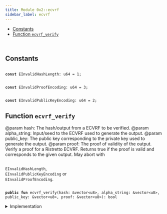 ```yaml
---
title: Module 0x2::ecvrf
sidebar_label: ecvrf
---
```


<Link id="0x2_ecvrf"/>


-  [Constants](#@Constants_0)
-  [Function `ecvrf_verify`](#0x2_ecvrf_ecvrf_verify)


<pre><code>
</code></pre>



<Link id="@Constants_0"></Link>

## Constants


<Link id="0x2_ecvrf_EInvalidHashLength"></Link>



<pre><code>
<b>const</b> <Link to="ecvrf#0x2_ecvrf_EInvalidHashLength">EInvalidHashLength</Link>: u64 = 1;
</code></pre>



<Link id="0x2_ecvrf_EInvalidProofEncoding"></Link>



<pre><code>
<b>const</b> <Link to="ecvrf#0x2_ecvrf_EInvalidProofEncoding">EInvalidProofEncoding</Link>: u64 = 3;
</code></pre>



<Link id="0x2_ecvrf_EInvalidPublicKeyEncoding"></Link>



<pre><code>
<b>const</b> <Link to="ecvrf#0x2_ecvrf_EInvalidPublicKeyEncoding">EInvalidPublicKeyEncoding</Link>: u64 = 2;
</code></pre>



<Link id="0x2_ecvrf_ecvrf_verify"></Link>

## Function `ecvrf_verify`

@param hash: The hash/output from a ECVRF to be verified.
@param alpha_string: Input/seed to the ECVRF used to generate the output.
@param public_key: The public key corresponding to the private key used to generate the output.
@param proof: The proof of validity of the output.
Verify a proof for a Ristretto ECVRF. Returns true if the proof is valid and corresponds to the given output. May abort with <code>
<Link to="ecvrf#0x2_ecvrf_EInvalidHashLength">EInvalidHashLength</Link></code>, <code>
<Link to="ecvrf#0x2_ecvrf_EInvalidPublicKeyEncoding">EInvalidPublicKeyEncoding</Link></code> or <code>
<Link to="ecvrf#0x2_ecvrf_EInvalidProofEncoding">EInvalidProofEncoding</Link></code>.


<pre><code>
<b>public</b> <b>fun</b> <Link to="ecvrf#0x2_ecvrf_ecvrf_verify">ecvrf_verify</Link>(<Link to="hash#0x2_hash">hash</Link>: &<Link to="../move-stdlib/vector#0x1_vector">vector</Link>&lt;u8&gt;, alpha_string: &<Link to="../move-stdlib/vector#0x1_vector">vector</Link>&lt;u8&gt;, public_key: &<Link to="../move-stdlib/vector#0x1_vector">vector</Link>&lt;u8&gt;, proof: &<Link to="../move-stdlib/vector#0x1_vector">vector</Link>&lt;u8&gt;): bool
</code></pre>



<details>
<summary>Implementation</summary>


<pre><code>
<b>public</b> <b>native</b> <b>fun</b> <Link to="ecvrf#0x2_ecvrf_ecvrf_verify">ecvrf_verify</Link>(<Link to="hash#0x2_hash">hash</Link>: &<Link to="../move-stdlib/vector#0x1_vector">vector</Link>&lt;u8&gt;, alpha_string: &<Link to="../move-stdlib/vector#0x1_vector">vector</Link>&lt;u8&gt;, public_key: &<Link to="../move-stdlib/vector#0x1_vector">vector</Link>&lt;u8&gt;, proof: &<Link to="../move-stdlib/vector#0x1_vector">vector</Link>&lt;u8&gt;): bool;
</code></pre>



</details>
